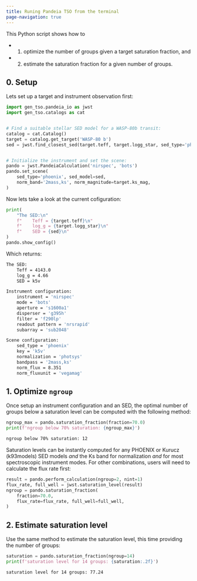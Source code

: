```yaml
---
title: Runing Pandeia TSO from the terminal
page-navigation: true
---
```


This Python script shows how to

- (1) optimize the number of groups given a target saturation fraction, and
- (2) estimate the saturation fraction for a given number of groups.

## 0. Setup

Lets set up a target and instrument observation first:

```python
import gen_tso.pandeia_io as jwst
import gen_tso.catalogs as cat


# Find a suitable stellar SED model for a WASP-80b transit:
catalog = cat.Catalog()
target = catalog.get_target('WASP-80 b')
sed = jwst.find_closest_sed(target.teff, target.logg_star, sed_type='phoenix')


# Initialize the instrument and set the scene:
pando = jwst.PandeiaCalculation('nirspec', 'bots')
pando.set_scene(
    sed_type='phoenix', sed_model=sed,
    norm_band='2mass,ks', norm_magnitude=target.ks_mag,
)
```

Now lets take a look at the current cofiguration:
```python
print(
    "The SED:\n"
    f"    Teff = {target.teff}\n"
    f"    log_g = {target.logg_star}\n"
    f"    SED = {sed}\n"
)
pando.show_config()
```

Which returns:
```bash
The SED:
    Teff = 4143.0
    log_g = 4.66
    SED = k5v

Instrument configuration:
    instrument = 'nirspec'
    mode = 'bots'
    aperture = 's1600a1'
    disperser = 'g395h'
    filter = 'f290lp'
    readout pattern = 'nrsrapid'
    subarray = 'sub2048'

Scene configuration:
    sed_type = 'phoenix'
    key = 'k5v'
    normalization = 'photsys'
    bandpass = '2mass,ks'
    norm_flux = 8.351
    norm_fluxunit = 'vegamag'
```

## 1. Optimize `ngroup`

Once setup an instrument configuration and an SED, the optimal number
of groups below a saturation level can be computed with the following method:

```python
ngroup_max = pando.saturation_fraction(fraction=70.0)
print(f'ngroup below 70% saturation: {ngroup_max}')
```

```bash
ngroup below 70% saturation: 12
```

::: {.callout-note}
Saturation levels can be instantly computed for any PHOENIX or Kurucz
(k93models) SED models *and* the Ks band for normalization *and* for most spectroscopic instrument modes.
For other combinations, users will need to calculate the flux rate first:

```python
result = pando.perform_calculation(ngroup=2, nint=1)
flux_rate, full_well = jwst.saturation_level(result)
ngroup = pando.saturation_fraction(
    fraction=70.0,
    flux_rate=flux_rate, full_well=full_well,
)
```
:::


## 2. Estimate saturation level

Use the same method to estimate the saturation level, this time providing
the number of groups:

```python
saturation = pando.saturation_fraction(ngroup=14)
print(f'saturation level for 14 groups: {saturation:.2f}')
```

```bash
saturation level for 14 groups: 77.24
```

